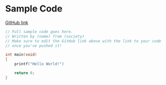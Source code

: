 # Sample Code

[GitHub link](https://www.youtube.com/watch?v=87fKv045u5U)

```c
// Full sample code goes here.
// Written by (name) from (society)
// Make sure to edit the GitHub link above with the link to your code
// once you've pushed it!

int main(void)
{
    printf("Hello World!")

    return 0;
}

```
